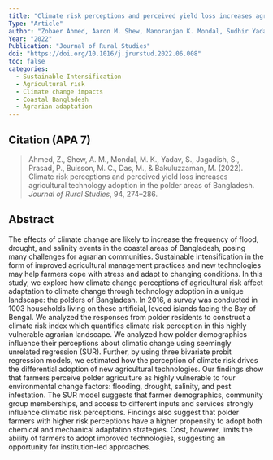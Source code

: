```yaml
---
title: "Climate risk perceptions and perceived yield loss increases agricultural technology adoption in the polder areas of Bangladesh"
Type: "Article"
author: "Zobaer Ahmed, Aaron M. Shew, Manoranjan K. Mondal, Sudhir Yadav, S.V.Krishna Jagadish, P.V.Vara Prasad, Marie-Charlotte Buisson, Mahanambrota Das, Mustafa Bakuluzzaman"
Year: "2022"
Publication: "Journal of Rural Studies"
doi: "https://doi.org/10.1016/j.jrurstud.2022.06.008"
toc: false
categories:
  - Sustainable Intensification 
  - Agricultural risk
  - Climate change impacts
  - Coastal Bangladesh
  - Agrarian adaptation
---
```


## Citation (APA 7)

> Ahmed, Z., Shew, A. M., Mondal, M. K., Yadav, S., Jagadish, S., Prasad, P., Buisson, M. C., Das, M., & Bakuluzzaman, M. (2022). Climate risk perceptions and perceived yield loss increases agricultural technology adoption in the polder areas of Bangladesh. *Journal of Rural Studies*, 94, 274–286.

## Abstract

The effects of climate change are likely to increase the frequency of flood, drought, and salinity events in the coastal areas of Bangladesh, posing many challenges for agrarian communities. Sustainable intensification in the form of improved agricultural management practices and new technologies may help farmers cope with stress and adapt to changing conditions. In this study, we explore how climate change perceptions of agricultural risk affect adaptation to climate change through technology adoption in a unique landscape: the polders of Bangladesh. In 2016, a survey was conducted in 1003 households living on these artificial, leveed islands facing the Bay of Bengal. We analyzed the responses from polder residents to construct a climate risk index which quantifies climate risk perception in this highly vulnerable agrarian landscape. We analyzed how polder demographics influence their perceptions about climatic change using seemingly unrelated regression (SUR). Further, by using three bivariate probit regression models, we estimated how the perception of climate risk drives the differential adoption of new agricultural technologies. Our findings show that farmers perceive polder agriculture as highly vulnerable to four environmental change factors: flooding, drought, salinity, and pest infestation. The SUR model suggests that farmer demographics, community group memberships, and access to different inputs and services strongly influence climatic risk perceptions. Findings also suggest that polder farmers with higher risk perceptions have a higher propensity to adopt both chemical and mechanical adaptation strategies. Cost, however, limits the ability of farmers to adopt improved technologies, suggesting an opportunity for institution-led approaches.